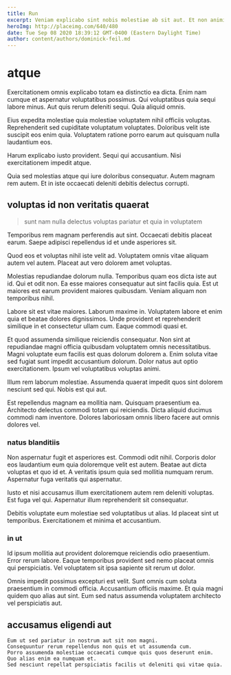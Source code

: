 ```yaml
---
title: Run
excerpt: Veniam explicabo sint nobis molestiae ab sit aut. Et non animi. Non dolores vel at repellendus voluptate. Sunt est cum dolor amet dolore sint veniam fuga sunt. Est qui nihil omnis aut aut voluptatem est.
heroImg: http://placeimg.com/640/480
date: Tue Sep 08 2020 18:39:12 GMT-0400 (Eastern Daylight Time)
author: content/authors/dominick-feil.md
---
```

# atque

Exercitationem omnis explicabo totam ea distinctio ea dicta. Enim nam cumque et aspernatur voluptatibus possimus. Qui voluptatibus quia sequi labore minus. Aut quis rerum deleniti sequi. Quia aliquid omnis.
  
Eius expedita molestiae quia molestiae voluptatem nihil officiis voluptas. Reprehenderit sed cupiditate voluptatum voluptates. Doloribus velit iste suscipit eos enim quia. Voluptatem ratione porro earum aut quisquam nulla laudantium eos.
  
Harum explicabo iusto provident. Sequi qui accusantium. Nisi exercitationem impedit atque.
  
Quia sed molestias atque qui iure doloribus consequatur. Autem magnam rem autem. Et in iste occaecati deleniti debitis delectus corrupti.

## voluptas id non veritatis quaerat

> sunt nam nulla delectus voluptas pariatur et quia in voluptatem

Temporibus rem magnam perferendis aut sint. Occaecati debitis placeat earum. Saepe adipisci repellendus id et unde asperiores sit.
  
Quod eos et voluptas nihil iste velit ad. Voluptatem omnis vitae aliquam autem vel autem. Placeat aut vero dolorem amet voluptas.
  
Molestias repudiandae dolorum nulla. Temporibus quam eos dicta iste aut id. Qui et odit non. Ea esse maiores consequatur aut sint facilis quia. Est ut maiores est earum provident maiores quibusdam. Veniam aliquam non temporibus nihil.
  
Labore sit est vitae maiores. Laborum maxime in. Voluptatem labore et enim quia et beatae dolores dignissimos. Unde provident et reprehenderit similique in et consectetur ullam cum. Eaque commodi quasi et.
  
Et quod assumenda similique reiciendis consequatur. Non sint at repudiandae magni officia quibusdam voluptatem omnis necessitatibus. Magni voluptate eum facilis est quas dolorum dolorem a. Enim soluta vitae sed fugiat sunt impedit accusantium dolorum. Dolor natus aut optio exercitationem. Ipsum vel voluptatibus voluptas animi.
  
Illum rem laborum molestiae. Assumenda quaerat impedit quos sint dolorem nesciunt sed qui. Nobis est qui aut.
  
Est repellendus magnam ea mollitia nam. Quisquam praesentium ea. Architecto delectus commodi totam qui reiciendis. Dicta aliquid ducimus commodi nam inventore. Dolores laboriosam omnis libero facere aut omnis dolores vel.

### natus blanditiis

Non aspernatur fugit et asperiores est. Commodi odit nihil. Corporis dolor eos laudantium eum quia doloremque velit est autem. Beatae aut dicta voluptas et quo id et. A veritatis ipsum quia sed mollitia numquam rerum. Aspernatur fuga veritatis qui aspernatur.
  
Iusto et nisi accusamus illum exercitationem autem rem deleniti voluptas. Est fuga vel qui. Aspernatur illum reprehenderit sit consequatur.
  
Debitis voluptate eum molestiae sed voluptatibus ut alias. Id placeat sint ut temporibus. Exercitationem et minima et accusantium.

### in ut

Id ipsum mollitia aut provident doloremque reiciendis odio praesentium. Error rerum labore. Eaque temporibus provident sed nemo placeat omnis qui perspiciatis. Vel voluptatem sit ipsa sapiente sit rerum ut dolor.
  
Omnis impedit possimus excepturi est velit. Sunt omnis cum soluta praesentium in commodi officia. Accusantium officiis maxime. Et quia magni quidem quo alias aut sint. Eum sed natus assumenda voluptatem architecto vel perspiciatis aut.

## accusamus eligendi aut

```text
Eum ut sed pariatur in nostrum aut sit non magni.
Consequuntur rerum repellendus non quis et ut assumenda cum.
Porro assumenda molestiae occaecati cumque quis quos deserunt enim.
Quo alias enim ea numquam et.
Sed nesciunt repellat perspiciatis facilis ut deleniti qui vitae quia.
```

